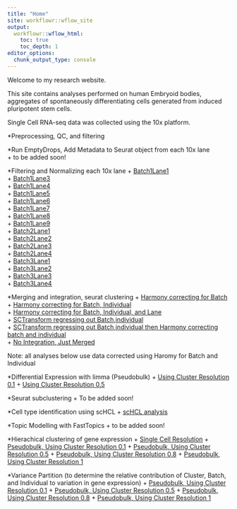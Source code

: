 ```yaml
---
title: "Home"
site: workflowr::wflow_site
output:
  workflowr::wflow_html:
    toc: true
    toc_depth: 1
editor_options:
  chunk_output_type: console
---
```


Welcome to my research website.

This site contains analyses performed on human Embryoid bodies, aggregates of spontaneously differentiating cells generated from induced pluripotent stem cells. 

Single Cell RNA-seq data was collected using the 10x platform.

*Preprocessing, QC, and filtering

*Run EmptyDrops, Add Metadata to Seurat object from each 10x lane  
+ to be added soon!

*Filtering and Normalizing each 10x lane
+ [Batch1Lane1](SampleFilteringandSCT_Batch1Lane1.html)  
+ [Batch1Lane3](SampleFilteringandSCT_Batch1Lane3.html)  
+ [Batch1Lane4](SampleFilteringandSCT_Batch1Lane4.html)  
+ [Batch1Lane5](SampleFilteringandSCT_Batch1Lane5.html)  
+ [Batch1Lane6](SampleFilteringandSCT_Batch1Lane6.html)  
+ [Batch1Lane7](SampleFilteringandSCT_Batch1Lane7.html)  
+ [Batch1Lane8](SampleFilteringandSCT_Batch1Lane8.html)  
+ [Batch1Lane9](SampleFilteringandSCT_Batch1Lane9.html)  
+ [Batch2Lane1](SampleFilteringandSCT_Batch2Lane1.html)  
+ [Batch2Lane2](SampleFilteringandSCT_Batch2Lane2.html)  
+ [Batch2Lane3](SampleFilteringandSCT_Batch2Lane3.html)  
+ [Batch2Lane4](SampleFilteringandSCT_Batch2Lane4.html)  
+ [Batch3Lane1](SampleFilteringandSCT_Batch3Lane1.html)  
+ [Batch3Lane2](SampleFilteringandSCT_Batch3Lane2.html)  
+ [Batch3Lane3](SampleFilteringandSCT_Batch3Lane3.html)  
+ [Batch3Lane4](SampleFilteringandSCT_Batch3Lane4.html)  
      

*Merging and integration, seurat clustering
+ [Harmony correcting for Batch](IntegrateAnalysis.afterFilter.HarmonyBatch.html)
+ [Harmony correcting for Batch, Individual](IntegrateAnalysis.afterFilter.HarmonyBatchindividual.html)  
+ [Harmony correcting for Batch, Individual, and Lane](IntegrateAnalysis.afterFilter.HarmonyBatchSampleIDindividual.html)  
+ [SCTransform regressing out Batch,individual](IntegrateAnalysis.afterFilter.SCTregressBatchIndividual.html)  
+ [SCTransform regressing out Batch,individual then Harmony correcting batch and individual](IntegrateAnalysis.afterFilter.SCTregressBatchIndividualHarmonyBatchindividual.html)  
+ [No Integration, Just Merged](IntegrateAnalysis.afterFilter.NOHARMONYjustmerge.html)


Note: all analyses below use data corrected using Haromy for Batch and Individual 

*Differential Expression with limma (Pseudobulk)
+ [Using Cluster Resolution 0.1](Pseudobulk_Limma_Harmony.BatchIndividual_ClusterRes0.1_minPCT0.2.Rmd)
+ [Using Cluster Resolution 0.5](Pseudobulk_Limma_Harmony.BatchIndividual_ClusterRes0.5_minPCT0.2.Rmd)

*Seurat subclustering
+ To be added soon!

*Cell type identification using scHCL
+ [scHCL analysis](RunscHCL_HarmonyBatchInd.Rmd)

*Topic Modelling with FastTopics
+ to be added soon!
  
*Hierachical clustering of gene expression
+ [Single Cell Resolution](SingleCell_HierarchicalClustering_NoGeneFilter.Rmd)
+ [Pseudobulk, Using Cluster Resolution 0.1](Pseudobulk_HierarchicalClustering_Harmony.Batchindividual_ClusterRes0.1_minPCT0.2.Rmd)
+ [Pseudobulk, Using Cluster Resolution 0.5](Pseudobulk_HierarchicalClustering_Harmony.Batchindividual_ClusterRes0.5_minPCT0.2.Rmd)
+ [Pseudobulk, Using Cluster Resolution 0.8](Pseudobulk_HierarchicalClustering_Harmony.Batchindividual_ClusterRes0.8_minPCT0.2.Rmd)
+ [Pseudobulk, Using Cluster Resolution 1](Pseudobulk_HierarchicalClustering_Harmony.Batchindividual_ClusterRes1_minPCT0.2.Rmd)

*Variance Partition (to determine the relative contribution of Cluster, Batch, and Individual to variation in gene expression)
+ [Pseudobulk, Using Cluster Resolution 0.1](Pseudobulk_VariancePartition_Harmony.Batchindividual_ClusterRes0.1_minPCT0.2.Rmd)
+ [Pseudobulk, Using Cluster Resolution 0.5](Pseudobulk_VariancePartition_Harmony.Batchindividual_ClusterRes0.5_minPCT0.2.Rmd)
+ [Pseudobulk, Using Cluster Resolution 0.8](Pseudobulk_VariancePartition_Harmony.Batchindividual_ClusterRes0.8_minPCT0.2.Rmd)
+ [Pseudobulk, Using Cluster Resolution 1](Pseudobulk_VariancePartition_Harmony.Batchindividual_ClusterRes1_minPCT0.2.Rmd)


